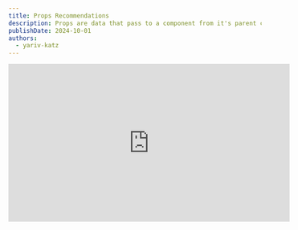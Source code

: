 ```yaml
---
title: Props Recommendations
description: Props are data that pass to a component from it's parent component. <br/> Here is a list of tips how to use props properly
publishDate: 2024-10-01
authors:
  - yariv-katz
---
```



<div class="not-content flex">
	<iframe
		className="mx-auto mb-10"
		width="560"
		height="315"
		src="https://www.youtube.com/embed/krpGUmiCIEU?si=XPXEkzqSK4X5aizM"
		title="YouTube video player"
		frameBorder="0"
		allow="accelerometer; autoplay; clipboard-write; encrypted-media; gyroscope; picture-in-picture; web-share"
		allowFullScreen
	/>
</div>

Props are data that is passed to a component from it's parent component.  
Here is a list of tips how to use props properly in `React`

## \#1. Avoid prop drilling

Prop drilling means passing props along the tree of **React Components**  
take a look at the following example where `<App>` component is passing a prop to `<Child>` component, and `<Child>` component is passing it to `<GrandChild>` component.


<div className="mt-5 not-content">
<Sandpack 
	client:load
	files={{
		"App.js": {			
			code: `
  return (
    <Child title="hello from parent"  />
  )
}`
		},
		"Child.js": {
			code: `
  return (
    <GrandChild {...props} />
  )
}`
		},
		"GrandChild.js": {
			code: `
  return (
    <div>{props.title}</div>
  )
}`
		}
	}}
	template="react" 
/>
</div>

this is called **prop drilling** and it's considered a bad practice when passing props in `React`.

### Ways to avoid prop drilling

To avoid prop drilling you can do the following:

1. store data in context

In this example instead of passing the prop down the tree of the components, we are creating a context and storing that prop in the context.

<div className="mt-5 not-content">
<Sandpack 
	client:load
	files={{
		"title.context.js": {
			code: `
	title: ''
});
`
		},
		"App.js": {			
			code: `
  return (
	  <titleContext.Provider value={{title: 'hello from parent'}}>
        <Child />
	  </titleContext.Provider>
  )
}`
		},
		"Child.js": {
			code: `
  return (
    <GrandChild />
  )
}`
		},
		"GrandChild.js": {
			code: `
  const { title } = useContext(titleContext);
  return (
    <div>{title}</div>
  )
}`
		}
	}}
	template="react" 
/>
</div>

2. use a state management library

Another way to avoid prop drilling is to use a state management library like `Redux` or `Mobx` to store the data in a global state.

While in this example I will demonstrate with [Redux](https://redux.js.org/), `Redux` is not the only state management library out there, there are many popular alternatives where each one has it's pros and cons.

<div className="mt-5 not-content">
<Sandpack 
	client:load
	customSetup={{ 
		dependencies: { 
			"react": "^18.0.0",
    	"react-dom": "^18.0.0",
    	"react-scripts": "^5.0.0",
			"@reduxjs/toolkit": "^2.2.7",
			"react-redux": "^9.1.2"
		}
	}}
	files={{
		"store.js": {
			code: `
	name: 'messages',
	initialState: {
		title: 'hello default value'
	},
	reducers: {
		setTitle: (state, action) => {
			state.title = action.payload;
		}
	}
})

	reducer: {
		messages: messagesSlice.reducer
	}	
})
			`
		},
		"App.js": {			
			code: `
  return (
	  <Provider store={store}>
        <Parent />
	  </Provider>
  )
}`
		},
		"Parent.js": {
			code: `
  const dispatch = useDispatch();
	
  useEffect(() => {
    dispatch(messagesSlice.actions.setTitle('Hello World from parent!'))
  }, [dispatch])

  return (
    <Child />
  )
}`
		},
		"Child.js": {
			code: `

  return (
    <GrandChild />
  )
}			
`
		},
		"GrandChild.js": {
			code: `
  const title = useSelector((state) => state.messages.title)
  return (
    <div>{title}</div>
  )
}`
		}
	}}
	template="react" 
/>
</div>

We need to wrap our entire application with the `react-redux` `Provider` component so that the tree of components can access the `Redux` store, and we are doing that in `App.js`.  
`Parent.js` can store data in redux that `GrandChild` can access without the need for **Props drilling**  
`GrandChild.js` to access the data in redux using `useSelector` hook.

## \#2. Use conventions in props naming

If you look at [Material Design](https://mui.com/) and examine the names of the props that you pass to the components, you will notice that the props names are repeating between different components.  
For example: `variant`, `sx`, `disabled`, `color`, etc.

When you create an application, you have to imagine that you not only creating an application, but you are creating an entire language.  
That language reflects how your application looks like: repeating style guide, repeating components and ux.  
That language also reflects how your code looks like: reusing functions, class, creating your own libraries, creating toolset that you will use throughout your application.  
That language you create enforces you to build your application like lego blocks using good infastructure, and reusing your code.

That same language will apply to certain convention you will have to follow, those conventions will help you reuse your language.

For example in your database, in the tables columns, strive to use similar naming for similar columns, if for example a certain **entity** (A) contains a **name** colum, and another **entity** (B) contains also a **name** keeping the same conventions will direct you to place the column for **B** that is named `name` and not for examle using in **A** the column `name` and in **B** the column `title`.  

Why is it so important to keep naming similar?  
In one word **Grouping**  
When creating a software we like to place similar things in a group, from those groups, you can divide it to larger groups, and larger ones and larger ones.  
For example maybe you take functions that are relating to each other and placing them in a class, maybe you take that class and combine it with helping function and utilities and place in a library package, maybe you take that library package and combine it with other library packages and create a dependency graph, and from that create different applications.

We love to group things together when developing software, and that is why the names are important.  
It's easier to group things together if a lot of their names are identical to another element.

same applies to the names of the props in your components, try to keep them similar, it will help you organize, inherit, use different patterns, find your `DRY` violations.  
It will also make your components more understandable to your team.

## \#3. Prop types, optional and default value

Ask yourself, what is the type of each prop passed? Is that prop required or optional? If the prop is optional does the prop have a default value?

Using [TypeScript](https://www.typescriptlang.org/) answering these questions might look like this:

```typescript
import type { FC } from 'react'

type ChildProps = {
	age? number;
	name: string;
}

export const Child: FC<ChildProps> = ({
	age = 33,
	name
}) => {
	// ...
}
```

notice how we specify every type of prop that is passed, we also write if that prop is optional or required, and if needed we give that prop a default value in the destructor.

Same rule applies to **JavaScript** as well where the same code will look like so:

```js
import PropTypes from 'prop-types';

export const Child = ({
	age = 33,
	name
}) => {
	// ...	
}

Child.propTypes = {
	age: PropTypes.number,
	name: PropTypes.string.isRequired
}
```

## \#4. Add comments

Be a team player, document your component including the props that component are getting.  
Developers on your team will not simply understand right away how to use your component, help them out with proper [JSDocs](https://jsdoc.app/)

```js
/**
 * This component will do this and that
 * @param {Object} props
 * @param {number} props.age - the age of the child
 * @param {string} props.name - the name of the child
 * @returns {React.ReactElement}
 */
export const Child = ({
	age = 33,
	name
}) => {
	// ...	
}
```

Working with `JSDoc` will play nicely with your IDE which would be able to present you comment whenever someone hover on that function.

## \#5. Generic types

Are you using `TypeScript`? If so then make sure to use all the power that `TypeScript` is giving you to define the exact types for your props.  
For example you can use `Generic Type <T>` to dictate typescript checks based on a type passed a `<T>`.

Let's take this component as an example that gets an instance of a class and prints one of the properties of the class, according to the props passed to the component:

```typescript

type FilteredKeys<T, U> = { [P in keyof T]: T[P] extends U ? P : never }[keyof T];

type Props<T, U> = { 
	entity: T;
	typeThis: FilteredKeys<T, U>;
}

export const Generic = <T extends unknown, U extends ReactNode>({ 
	entity, 
	typeThis 
} : Props<T, U>): ReactElement => {
	const hello = entity[typeThis] as U;
	return (
		<div>
			<h1>{hello}</h1>
		</div>
	);
}

```

Notice that `FilterKeys` filters only the keys that extends `U`, so if I'm passing the object:

```
const a = {
	hello: 'world',
	age: 33,
	meaning: 42
}
```

then `FilteredKeys<typeof a, number>` will return `age | meaning`.

The props of this component will get 2 generic types so to call this component we can do the following:

```typescript
class Person {
  name = 'academeez';
  age = {};
}

const me = new Person();

function App() {
  return (
		<Generic<Person, string> entity={me} typeThis='name' />
  );
}
```

Did you know that most of the components in `mui` have a generic type?  
But we don't really need to pass them when using their component right?  
Actually in our example we don't have to pass those generic too, and we could have written the same as:

```typescript
<Generic entity={me} typeThis='name' />
```

typescript can infer the generic types based on the other props we are passing, that is why usually you don't need to pass those generics to `mui`.  

Generics are just a subset of the power of typescript which I see a lot of experianced developers miss out when writing their components.

## \#6 To memo or not to memo?

You should understand when you should memoize the props you are passing.  
As a general rule you should memoize the props you are passing in the following cases:

1. When the component you are transfering the props to is a pure component that is wrapped with `React.memo`, and the components you are passing are non primitives, and you want to avoid rendering this component when the parent renders:

```js title="Child.js"
import {memo} from 'react';

function Child({
	person,
	onClick
}) {
	return (
		<div>
			<h1>
			Hello {person.name}
			</h1>
			<button onClick={onClick}>
				click me
			</button>
		</div>
		
	)
}

export default memo(Child);
```

you would memoize the props passed to `Child` if you don't want him to render every time the parent renders.

`Child` is wrapped with `memo` so it will only render when the props change.

2. the props are passed in the child is some dependency array for example in `useEffect`, `useCallback`, `useMemo` and you don't want them to run again

```javascript
import {useMemo} from 'react';

export default function Child({
	student,
}) {
	
	const grade = useMemo(() => {
		// when student is changed calculate his grade
	}, [student])
	
	return (
		<h1>
		You got {grade}
		</h1>			
	)
}
```

notice that I got a prop and I placed that prop in a dependency array, so the parent can control when he is generating that student to avoid expensive calculation in the `Child`

## \#7 If you can obtain them, then don't pass them

At the beginning of `Redux` in their docs, they specified a pattern to split your components to **Container** components and **Dumb** presentation components.  
It's a pattern that helped **Dan Abramov** in the past and he wrote about it in  [this article](https://medium.com/@dan_abramov/smart-and-dumb-components-7ca2f9a7c7d0)

In the start of this article you will also see his comment:

> Update from 2019: I wrote this article a long time ago and my views have since evolved. In particular, I don’t suggest splitting your components like this anymore. If you find it natural in your codebase, this pattern can be handy. But I’ve seen it enforced without any necessity and with almost dogmatic fervor far too many times. The main reason I found it useful was because it let me separate complex stateful logic from other aspects of the component. Hooks let me do the same thing without an arbitrary division. This text is left intact for historical reasons but don’t take it too seriously.

The era of smart containers and dumb components is not fitting the world of the new components with custom hooks.

Many times I see developers passing props that can be obtained by simply calling some kind of hook.

Let's examine the following example using [NextJS](https://nextjs.org/)

```javascript
function App() {
  const router = useRouter();
  const id = router.query['id']
  
  return (
    <Article id={id} />
  );
}
```

The `<Article />` component will display an article based on the `id` taken from the url.  
But why exactly are we passing it? 
why don't the article obtain it himself by calling the `useRouter()` hook himself?

The more props you will have to pass down the harder it is to understand you component and the objective of each prop, think simple and you will see you component reused more.

# Summary

We learn about props very early when we started learning about `React`.  
Seems like such a simple topic, yet I see so much bad practices and mistakes of even the most experianced `React` developers.
Not following best practices for props will lead to more bugs, more renders, components api which is not clear and thus less used by other developers, it's even effects testing and making your components hard to test.

Hopefully this lesson will improve you `React` prop passing ability.